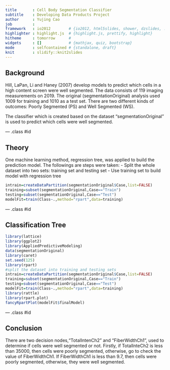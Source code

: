 ```yaml
---
title       : Cell Body Segmentation Classifier
subtitle    : Developing Data Products Project
author      : Yujing Cao
job         : 
framework   : io2012        # {io2012, html5slides, shower, dzslides, ...}
highlighter : highlight.js  # {highlight.js, prettify, highlight}
hitheme     : tomorrow      # 
widgets     : []            # {mathjax, quiz, bootstrap}
mode        : selfcontained # {standalone, draft}
knit        : slidify::knit2slides
---
```


## Background

Hill, LaPan, Li and Haney (2007) develop models to predict which cells in a high content screen were well segmented. The data consists of 119 imaging measurements on 2019. The original (segmentationOriginal) analysis used 1009 for training and 1010 as a test set. There are two different kinds of outcomes: Poorly Segmented (PS) and Well Segmented (WS).

The classifier which is created based on the dataset "segmentationOriginal" is used to predict which cells were well segmented. 

--- .class #id

## Theory
One machine learning method, regression tree, was applied to build the prediction model. The followings are steps were taken:
- Split the whole dataset into two sets: training set and testing set
- Use training set to build model with regression tree
```r
intrain=createDataPartition(segmentationOriginal$Case,list=FALSE)
training=subset(segmentationOriginal,Case=="Train")
testing=subset(segmentationOriginal,Case=="Test")
modelFit=train(Class~.,method="rpart",data=training)
```

--- .class #id

## Classification Tree
```r
library(lattice)
library(ggplot2)
library(AppliedPredictiveModeling)
data(segmentationOriginal)
library(caret)
set.seed(125)
library(rpart)
#split the dataset into training and testing sets
intrain=createDataPartition(segmentationOriginal$Case,list=FALSE)
training=subset(segmentationOriginal,Case=="Train")
testing=subset(segmentationOriginal,Case=="Test")
modelFit=train(Class~.,method="rpart",data=training)
library(rattle)
library(rpart.plot)
fancyRpartPlot(modelFit$finalModel)
```

--- .class #id

## Conclusion

There are two decision nodes,"TotalIntenCh2" and "FiberWidthCh1", used to determine if cells were well segmented or not. Firstly, if TotalInteCh2 is less than 35000, then cells were poorly segmented, otherwise, go to check the value of FiberWidthCh1. If FiberWidthCh1 is less than 9.7, then cells were poorly segmented, otherwise, they were well segmented.




